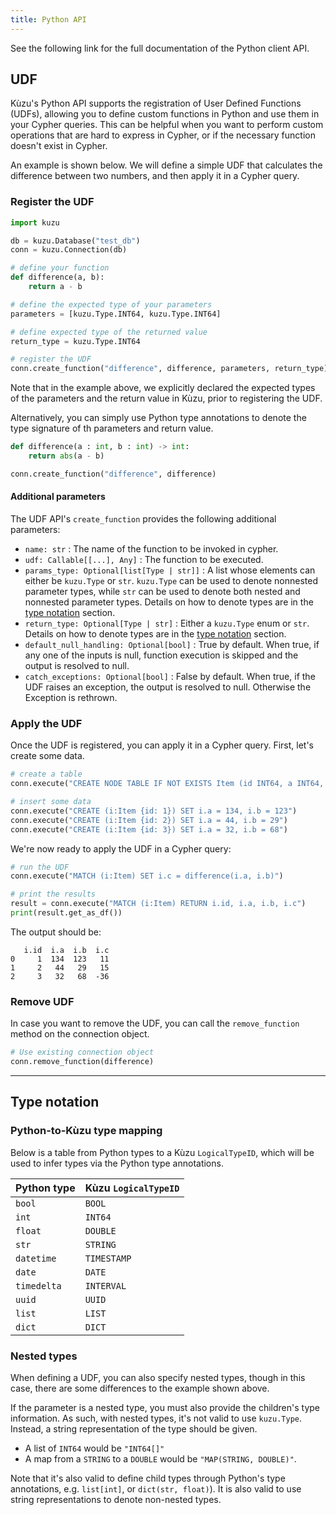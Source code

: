 ```yaml
---
title: Python API
---
```



See the following link for the full documentation of the Python client API.

<LinkCard
  title="Python API documentation"
  href="https://kuzudb.com/api-docs/python"
/>

## UDF

Kùzu's Python API supports the registration of User Defined Functions (UDFs),
allowing you to define custom functions in Python and use them in your Cypher queries. This can
be helpful when you want to perform custom operations that are hard to express in Cypher, or if
the necessary function doesn't exist in Cypher.

An example is shown below. We will define a simple UDF that calculates the difference between two numbers,
and then apply it in a Cypher query.

### Register the UDF

```py
import kuzu

db = kuzu.Database("test_db")
conn = kuzu.Connection(db)

# define your function
def difference(a, b):
    return a - b

# define the expected type of your parameters
parameters = [kuzu.Type.INT64, kuzu.Type.INT64]

# define expected type of the returned value
return_type = kuzu.Type.INT64

# register the UDF
conn.create_function("difference", difference, parameters, return_type)
```

Note that in the example above, we explicitly declared the expected types of the parameters and the
return value in Kùzu, prior to registering the UDF. 

Alternatively, you can simply use Python type annotations to denote the type signature of th
parameters and return value.

```py
def difference(a : int, b : int) -> int:
    return abs(a - b)

conn.create_function("difference", difference)
```

#### Additional parameters

The UDF API's `create_function` provides the following additional parameters:

- `name: str` : The name of the function to be invoked in cypher.
- `udf: Callable[[...], Any]` : The function to be executed.
- `params_type: Optional[list[Type | str]]` : A list whose elements can either be `kuzu.Type` or `str`. `kuzu.Type`
can be used to denote nonnested parameter types, while `str` can be used to denote both nested and nonnested parameter types.
Details on how to denote types are in the [type notation](#type-notation) section.
- `return_type: Optional[Type | str]` : Either a `kuzu.Type` enum or `str`. Details on how to denote types are in the [type notation](#type-notation) section.
- `default_null_handling: Optional[bool]` : True by default. When true, if any one of the inputs is null, function execution is skipped and the output is resolved to null.
- `catch_exceptions: Optional[bool]` : False by default. When true, if the UDF raises an exception, the output is resolved to null. Otherwise the Exception is rethrown.

### Apply the UDF

Once the UDF is registered, you can apply it in a Cypher query. First, let's create some data.

```py
# create a table
conn.execute("CREATE NODE TABLE IF NOT EXISTS Item (id INT64, a INT64, b INT64, c INT64, PRIMARY KEY(id))")

# insert some data
conn.execute("CREATE (i:Item {id: 1}) SET i.a = 134, i.b = 123")
conn.execute("CREATE (i:Item {id: 2}) SET i.a = 44, i.b = 29")
conn.execute("CREATE (i:Item {id: 3}) SET i.a = 32, i.b = 68")
```

We're now ready to apply the UDF in a Cypher query:
```py
# run the UDF
conn.execute("MATCH (i:Item) SET i.c = difference(i.a, i.b)")

# print the results
result = conn.execute("MATCH (i:Item) RETURN i.id, i.a, i.b, i.c")
print(result.get_as_df())
```
The output should be:
```
   i.id  i.a  i.b  i.c
0     1  134  123   11
1     2   44   29   15
2     3   32   68  -36
```

### Remove UDF

In case you want to remove the UDF, you can call the `remove_function` method on the connection object.

```py
# Use existing connection object
conn.remove_function(difference)
```

---

## Type notation

### Python-to-Kùzu type mapping

Below is a table from Python types to a Kùzu `LogicalTypeID`, which will be used to infer types via
the Python type annotations.

|Python type|Kùzu `LogicalTypeID`|
|---|---|
|`bool`|`BOOL`|
|`int`|`INT64`|
|`float`|`DOUBLE`|
|`str`|`STRING`|
|`datetime`|`TIMESTAMP`|
|`date`|`DATE`|
|`timedelta`|`INTERVAL`|
|`uuid`|`UUID`|
|`list`|`LIST`|
|`dict`|`DICT`|

### Nested types

When defining a UDF, you can also specify nested types, though in this case, there are some differences
to the example shown above.

If the parameter is a nested type, you must also provide the children's type information. As such, with nested types,
it's not valid to use `kuzu.Type`. Instead, a string representation of the type should be given.

- A list of `INT64` would be `"INT64[]"`
- A map from a `STRING` to a `DOUBLE` would be `"MAP(STRING, DOUBLE)"`.

Note that it's also valid to define child types through Python's type annotations, e.g. `list[int]`,
or `dict(str, float)`). It is also valid to use string representations to denote non-nested types.
